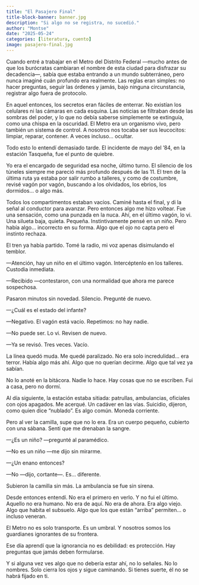 ```yaml
---
title: "El Pasajero Final"
title-block-banner: banner.jpg
description: "Si algo no se registra, no sucedió."
author: "Montse"
date: "2025-05-24"
categories: [literatura, cuento]
image: pasajero-final.jpg
---
```


Cuando entré a trabajar en el Metro del Distrito Federal —mucho antes de que los burócratas cambiaran el nombre de esta ciudad para disfrazar su decadencia—, sabía que estaba entrando a un mundo subterráneo, pero nunca imaginé cuán profundo era realmente. Las reglas eran simples: no hacer preguntas, seguir las órdenes y jamás, bajo ninguna circunstancia, registrar algo fuera de protocolo.

En aquel entonces, los secretos eran fáciles de enterrar. No existían los celulares ni las cámaras en cada esquina. Las noticias se filtraban desde las sombras del poder, y lo que no debía saberse simplemente se extinguía, como una chispa en la oscuridad. El Metro era un organismo vivo, pero también un sistema de control. A nosotros nos tocaba ser sus leucocitos: limpiar, reparar, contener. A veces incluso… ocultar.

Todo esto lo entendí demasiado tarde. El incidente de mayo del ’84, en la estación Tasqueña, fue el punto de quiebre.

Yo era el encargado de seguridad esa noche, último turno. El silencio de los túneles siempre me pareció más profundo después de las 11. El tren de la última ruta ya estaba por salir rumbo a talleres, y como de costumbre, revisé vagón por vagón, buscando a los olvidados, los ebrios, los dormidos… o algo más.

Todos los compartimentos estaban vacíos. Caminé hasta el final, y di la señal al conductor para avanzar. Pero entonces algo me hizo voltear. Fue una sensación, como una punzada en la nuca. Ahí, en el último vagón, lo vi. Una silueta baja, quieta. Pequeña. Instintivamente pensé en un niño. Pero había algo… incorrecto en su forma. Algo que el ojo no capta pero el instinto rechaza.

El tren ya había partido. Tomé la radio, mi voz apenas disimulando el temblor.

—Atención, hay un niño en el último vagón. Intercéptenlo en los talleres. Custodia inmediata.

—Recibido —contestaron, con una normalidad que ahora me parece sospechosa.

Pasaron minutos sin novedad. Silencio. Pregunté de nuevo.

—¿Cuál es el estado del infante?

—Negativo. El vagón está vacío. Repetimos: no hay nadie.

—No puede ser. Lo vi. Revisen de nuevo.

—Ya se revisó. Tres veces. Vacío.

La línea quedó muda. Me quedé paralizado. No era solo incredulidad… era terror. Había algo más ahí. Algo que no querían decirme. Algo que tal vez ya sabían.

No lo anoté en la bitácora. Nadie lo hace. Hay cosas que no se escriben. Fui a casa, pero no dormí.

Al día siguiente, la estación estaba sitiada: patrullas, ambulancias, oficiales con ojos apagados. Me acerqué. Un cadáver en las vías. Suicidio, dijeron, como quien dice “nublado”. Es algo común. Moneda corriente.

Pero al ver la camilla, supe que no lo era. Era un cuerpo pequeño, cubierto con una sábana. Sentí que me drenaban la sangre.

—¿Es un niño? —pregunté al paramédico.

—No es un niño —me dijo sin mirarme.

—¿Un enano entonces?

—No —dijo, cortante—. Es… diferente.

Subieron la camilla sin más. La ambulancia se fue sin sirena.

Desde entonces entendí. No era el primero en verlo. Y no fui el último. Aquello no era humano. No era de aquí. No era de ahora. Era algo viejo. Algo que habita el subsuelo. Algo que los que están "arriba" permiten… o incluso veneran.

El Metro no es solo transporte. Es un umbral. Y nosotros somos los guardianes ignorantes de su frontera.

Ese día aprendí que la ignorancia no es debilidad: es protección. Hay preguntas que jamás deben formularse.

Y si alguna vez ves algo que no debería estar ahí, no lo señales. No lo nombres. Solo cierra los ojos y sigue caminando. Si tienes suerte, él no se habrá fijado en ti.